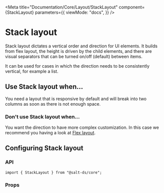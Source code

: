 
<Meta
  title="Documentation/Core/Layout/StackLayout"
  component={StackLayout}
  parameters={{
    viewMode: "docs",
  }}
/>

# Stack layout

Stack layout dictates a vertical order and direction for UI elements.
It builds from flex layout, the height is driven by the child elements, and there are visual separators that can be turned on/off (default) between items.

It can be used for cases in which the direction needs to be consistently vertical, for example a list.

<Canvas>
  <Story id="core-layout-stacklayout--default-stack-layout" />
</Canvas>

## Use Stack layout when...

You need a layout that is responsive by default and will break into two columns as soon as there is not enough space.

### Don't use Stack layout when...

You want the direction to have more complex customization. In this case we recommend you having a look at [Flex layout](?path=/docs/documentation-core-layout-flexlayout--page).

## Configuring Stack layout

### API

```
import { StackLayout } from "@salt-ds/core";
```

### Props

<ArgsTable of={StackLayout} />

<HelpAndSupport />
